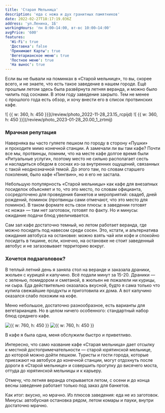 ```yaml
---
title: 'Старая Мельница'
description: 'еда с ножа и дух гранитных памятников'
date: 2022-02-27T18:17:19.036Z
address: 'ул.Ленина, 1Б'
workingHours: 'пн 8:00–14:00, вт-вс 10:00–14:00'
avgPrice: '600'
features:
  'Wi-Fi': true
  'Доставка': false
  'Принимают Карты': true
  'Вегетарианское меню': true
  'Постное меню': true
  'На вынос': true
---
```


Если вы&nbsp;не&nbsp;бывали на&nbsp;поминках в&nbsp;&laquo;Старой мельнице&raquo;, то&nbsp;вы, скорее всего, и&nbsp;не&nbsp;знаете, что есть такое заведение в&nbsp;нашем городе. Ещё прошлым летом здесь была развёрнута летняя веранда, и&nbsp;можно было чилить под соснами. В&nbsp;этом году заведение закрыто. Тем не&nbsp;менее с&nbsp;прошлого года есть обзор, и&nbsp;хочу внести его в&nbsp;список протвинских кафе.

<ImagesRow>
  ![ {{ w: 360, h: 450 }}](/review/photo_2022-11-28_23.15_rcpijd)
  ![ {{ w: 360, h: 450 }}](/review/photo_2023-01-28_20.00_1_zrtmij)
</ImagesRow>

### Мрачная репутация

Наверняка вы&nbsp;часто гуляете пешком по&nbsp;городу в&nbsp;сторону &laquo;Пушки&raquo; и&nbsp;проходите мимо конечной станции. А&nbsp;замечали&nbsp;ли вы&nbsp;там кафе? Почти все&nbsp;мы, протвинцы, помним, что на&nbsp;месте кафе долгое время были &laquo;Ритуальные услуги&raquo;, поэтому место не&nbsp;сильно располагает сесть и&nbsp;насладиться обедом в&nbsp;соснах из-за внутренних ощущений, связанных с&nbsp;такой неоднозначной темой. До&nbsp;этого там, по&nbsp;словам старшего поколения, было кафе &laquo;Пингвин&raquo;, но&nbsp;я&nbsp;его не&nbsp;застала.

Небольшую популярность &laquo;Старой мельницы&raquo; как кафе для внезапных посиделок
объясняет и&nbsp;то, что это место, по&nbsp;словам официанта, сосредоточено для проведения
банкетов и&nbsp;мероприятий: свадеб, дней рождений, поминок (протвинцы сами отмечают,
что это место для поминок). В&nbsp;таком формате есть свои плюсы: в&nbsp;заведении
готовят &laquo;с&nbsp;ножа&raquo;&nbsp;&mdash; там нет заготовок, готовят по&nbsp;факту.
Но&nbsp;и&nbsp;минусы: ожидание подачи блюд увеличивается.

Сам зал кафе достаточно темный, но&nbsp;летом работает веранда, где можно посидеть
под навесом среди сосен. Это, кстати, и&nbsp;альтернатива ожидания автобуса на&nbsp;остановке:
можно взять чай или кофе и&nbsp;спокойно посидеть в&nbsp;тишине, если, конечно, на&nbsp;остановке
не&nbsp;стоит заведенный автобус и&nbsp;не&nbsp;загазовывает территорию вокруг.

### Хочется подзаголовок?

В&nbsp;теплый летний день я&nbsp;заняла стол на&nbsp;веранде и&nbsp;заказала драники, жюльен с&nbsp;курицей и&nbsp;капучино. Всё подали минут за&nbsp;15-20. Драники&nbsp;&mdash; с&nbsp;зеленью, помидором и&nbsp;сметаной, в&nbsp;жюльен не&nbsp;пожалели ни&nbsp;курицы, ни&nbsp;сыра. Еда действительно оказалась вкусной, будто я&nbsp;сама только что купила свежайшие продукты и&nbsp;приготовила их&nbsp;дома. А&nbsp;вот капучино оказался слабо похожим на&nbsp;кофе.

Меню небольшое, достаточно разнообразное, есть варианты для вегетарианцев. Но&nbsp;в&nbsp;целом
ничего особенного: стандартный набор блюд среднего кафе.

![ {{  w: 760, h: 450 }}](/review/Group_164_n4hosf)
![ {{ w: 760, h: 450 }}](/review/Group_164_1_ollk3q)

В&nbsp;кафе я&nbsp;была одна, меня обслужили быстро и&nbsp;приветливо.

Интересно, что само название кафе &laquo;Старая мельница&raquo; дает отсылку
к&nbsp;местной достопримечательности&nbsp;&mdash; старой юрятинской мельнице,
до&nbsp;которой можно дойти пешком. Туристы и&nbsp;гости города, которые
приезжают на&nbsp;автобусе до&nbsp;конечной станции, могут отдохнуть после
дороги в&nbsp;&laquo;Старой мельнице&raquo; и&nbsp;совершить прогулку
до&nbsp;висячего моста, оттуда до&nbsp;юрятинской мельницы
и&nbsp;к&nbsp;карьеру.

Отмечу, что летняя веранда открывается летом, с&nbsp;осени и&nbsp;до&nbsp;конца
весны заведение работает только под заказ для банкетов.

Как итог: вкусно, но&nbsp;мрачно. Из&nbsp;плюсов заведения: еда
не&nbsp;из&nbsp;заготовок. Минусы: автобусная остановка рядом, летом комары
и&nbsp;пауки, внутри достаточно мрачно.
